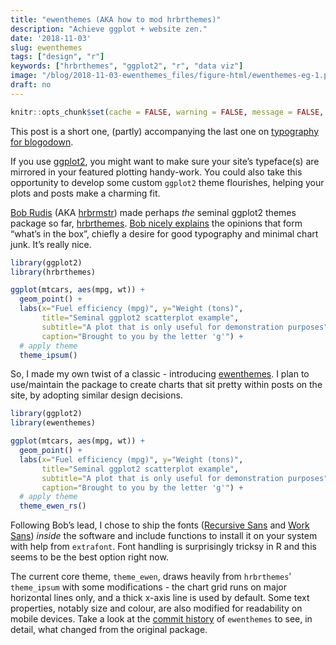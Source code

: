 ```yaml
---
title: "ewenthemes (AKA how to mod hrbrthemes)"
description: "Achieve ggplot + website zen."
date: '2018-11-03'
slug: ewenthemes
tags: ["design", "r"]
keywords: ["hrbrthemes", "ggplot2", "r", "data viz"]
image: "/blog/2018-11-03-ewenthemes_files/figure-html/ewenthemes-eg-1.png"
draft: no
---
```


```r
knitr::opts_chunk$set(cache = FALSE, warning = FALSE, message = FALSE, echo = FALSE, out.width = '75%', fig.align='center')
```

This post is a short one, (partly) accompanying the last one on [typography for blogodown](https://ewen.io/2018/11/01/readable-accessible-typography-blogdown/). 

If you use [ggplot2](https://ggplot2.tidyverse.org/), you might want to make sure your site's typeface(s) are mirrored in your featured plotting handy-work. You could also take this opportunity to develop some custom `ggplot2` theme flourishes, helping your plots and posts make a charming fit.

[Bob Rudis](https://rud.is/b/) (AKA [hrbrmstr](https://twitter.com/hrbrmstr)) made perhaps *the* seminal ggplot2 themes package so far, [hrbrthemes](https://hrbrmstr.github.io/hrbrthemes/). [Bob nicely explains](https://hrbrmstr.github.io/hrbrthemes/articles/why_hrbrthemes.html) the opinions that form "what's in the box", chiefly a desire for good typography and minimal chart junk. It's really nice.

```r
library(ggplot2)
library(hrbrthemes)

ggplot(mtcars, aes(mpg, wt)) +
  geom_point() +
  labs(x="Fuel efficiency (mpg)", y="Weight (tons)",
       title="Seminal ggplot2 scatterplot example",
       subtitle="A plot that is only useful for demonstration purposes",
       caption="Brought to you by the letter 'g'") + 
  # apply theme
  theme_ipsum()
```

So, I made my own twist of a classic - introducing [ewenthemes](https://github.com/ewenme/ewenthemes). I plan to use/maintain the package to create charts that sit pretty within posts on the site, by adopting similar design decisions.

```r
library(ggplot2)
library(ewenthemes)

ggplot(mtcars, aes(mpg, wt)) +
  geom_point() +
  labs(x="Fuel efficiency (mpg)", y="Weight (tons)",
       title="Seminal ggplot2 scatterplot example",
       subtitle="A plot that is only useful for demonstration purposes",
       caption="Brought to you by the letter 'g'") + 
  # apply theme
  theme_ewen_rs()
```

Following Bob's lead, I chose to ship the fonts ([Recursive Sans](https://www.recursive.design/) and  [Work Sans](https://github.com/weiweihuanghuang/Work-Sans)) *inside* the software and include functions to install it on your system with help from `extrafont`. Font handling is surprisingly tricksy in R and this seems to be the best option right now.

The current core theme, `theme_ewen`, draws heavily from `hrbrthemes`' `theme_ipsum` with some modifications - the chart grid runs on major horizontal lines only, and a thick x-axis line is used by default. Some text properties, notably size and colour, are also modified for readability on mobile devices. Take a look at the [commit history](https://github.com/ewenme/ewenthemes/commits/master) of `ewenthemes` to see, in detail, what changed from the original package.
